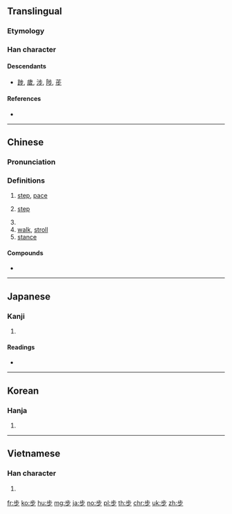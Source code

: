 {{also|歩}}
==Translingual==
{{stroke order}}

===Etymology===
{{Han compound|止|𣥂|ls=ic}}

===Han character===
{{Han char|rn=77|rad=止|as=03|sn=7|four=21209|canj=YLMH|ids=⿱止𣥂}}

====Descendants====
* [[踄]], [[歲]], [[涉]], [[陟]], [[荹]]

====References====
* {{Han ref|kx=0574.150|dkj=16264|dj=0964.090|hdz=21438.060|uh=6B65|ud=27493|bh=A842|bd=43074}}

----

==Chinese==
{{zh-forms}}

===Pronunciation===
{{zh-pron
|m=bù
|c=bou6
|mn=pō͘
|mc=y
|oc=y
|ma=
|cat=n,v
}}

===Definitions===
{{zh-hanzi}}

# [[step]], [[pace]]
# {{lb|zh|figurative}} [[step]]
#: {{zh-x|求職 的 第一 步|the first '''step''' to finding a job}}
# {{n-g|classifier for steps}}
# [[walk]], [[stroll]] {{attention|zh|noun or verb?}}
# [[stance]]

====Compounds====
* {{zh-l|步槍}}

----

==Japanese==

===Kanji===
{{ja-kanji|grade=|rs=止03}}

# {{defn|lang=ja|sort=止03}}

====Readings====
* {{ja-readings|on=[[ほ]] (ho), [[ぶ]] (bu), [[ふ]] (fu)|kun=[[あるく]] (aruku), [[あゆむ]] (ayumu), [[あゆみ]] (ayumi)}}

----

==Korean==

===Hanja===
{{ko-hanja|hangeul=보|eumhun=|rv=bo|mr=po|y=po}}

# {{defn|lang=ko|sort=止03}}

----

==Vietnamese==

===Han character===
{{vi-hantu|[[bộ]], [[bụa]], [[buạ]]|rs=止03}}

# {{defn|lang=vi|sort=止03}}

[[fr:步]]
[[ko:步]]
[[hu:步]]
[[mg:步]]
[[ja:步]]
[[no:步]]
[[pl:步]]
[[th:步]]
[[chr:步]]
[[uk:步]]
[[zh:步]]